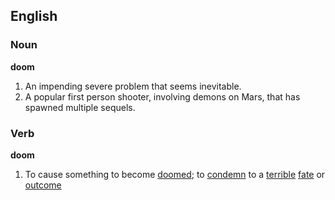 ==English==

===Noun===
'''doom'''
#An impending severe problem that seems inevitable.
#A popular first person shooter, involving demons on Mars, that has spawned multiple sequels.

===Verb===
'''doom'''
#To cause something to become [[doomed]]; to [[condemn]] to a [[terrible]] [[fate]] or [[outcome]]